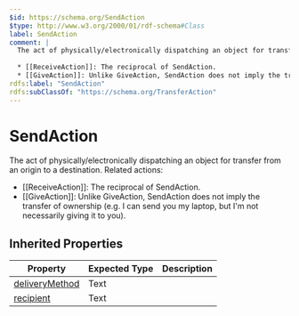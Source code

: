 ```yaml
---
$id: https://schema.org/SendAction
$type: http://www.w3.org/2000/01/rdf-schema#Class
label: SendAction
comment: |
  The act of physically/electronically dispatching an object for transfer from an origin to a destination. Related actions:
  
  * [[ReceiveAction]]: The reciprocal of SendAction.
  * [[GiveAction]]: Unlike GiveAction, SendAction does not imply the transfer of ownership (e.g. I can send you my laptop, but I'm not necessarily giving it to you).
rdfs:label: "SendAction"
rdfs:subClassOf: "https://schema.org/TransferAction"
---
```


# SendAction

The act of physically/electronically dispatching an object for transfer from an origin to a destination. Related actions:

* [[ReceiveAction]]: The reciprocal of SendAction.
* [[GiveAction]]: Unlike GiveAction, SendAction does not imply the transfer of ownership (e.g. I can send you my laptop, but I'm not necessarily giving it to you).

## Inherited Properties

| Property | Expected Type | Description |
| --- | --- | --- |
| [deliveryMethod](https://schema.org/deliveryMethod) | Text |  |
| [recipient](https://schema.org/recipient) | Text |  |
